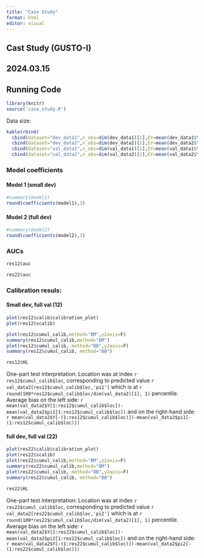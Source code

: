 ```yaml
---
title: "Case Study"
format: html
editor: visual
---
```


## Cast Study (GUSTO-I)

## 2024.03.15

## Running Code

```r
library(knitr)
source('case_study.R')
```

Data size:

```r
kable(rbind(
  cbind(dataset="dev_data1",n_obs=dim(dev_data1)[1],EY=mean(dev_data1$Y), Epi1=NA, Epi2=NA),
  cbind(dataset="dev_data2",n_obs=dim(dev_data2)[1],EY=mean(dev_data2$Y), Epi1=NA, Epi2=NA),
  cbind(dataset="val_data1",n_obs=dim(val_data1)[1],EY=mean(val_data1$Y), Epi1=mean(val_data1$pi1), Epi2=mean(val_data1$pi2)),
  cbind(dataset="val_data2",n_obs=dim(val_data2)[1],EY=mean(val_data2$Y), Epi1=mean(val_data2$pi1), Epi2=mean(val_data2$pi2))))

```

### Model coefficients

#### Model 1 (small dev)

```r
#summary(model1)
round(coefficients(model1),3)

```

#### Model 2 (full dev)

```r
#summary(model2)
round(coefficients(model2),3)
```

### AUCs

```r
res12$auc

res22$auc
```

### Calibration resuls:

#### Small dev, full val (12)

```r
plot(res12$calib$calibration_plot)
plot(res12$scalib)

plot(res12$cumul_calib,method="BM",y2axis=F)
summary(res12$cumul_calib,method="BM")
plot(res12$cumul_calib, method="BB",y2axis=F)
summary(res12$cumul_calib, method="BB")

res12$HL
```

One-part test interpretation: Location was at index `r res12$cumul_calib$loc`, corresponding to predicted value `r val_data2[res12$cumul_calib$loc,'pi1']` which is at `r round(100*res12$cumul_calib$loc/dim(val_data2)[1], 1)` percentile. Average bias on the left side: `r mean(val_data2$Y[1:res12$cumul_calib$loc])-mean(val_data2$pi1[1:res12$cumul_calib$loc])` and on the right-hand side: `r mean(val_data2$Y[-(1:res12$cumul_calib$loc)])-mean(val_data2$pi1[-(1:res12$cumul_calib$loc)])`

#### full dev, full val (22)

```r
plot(res22$calib$calibration_plot)
plot(res22$scalib)
plot(res22$cumul_calib,method="BM",y2axis=F)
summary(res22$cumul_calib,method="BM")
plot(res22$cumul_calib, method="BB",y2axis=F)
summary(res22$cumul_calib, method="BB")

res22$HL
```

One-part test interpretation: Location was at index `r res22$cumul_calib$loc`, corresponding to predicted value `r val_data2[res22$cumul_calib$loc,'pi2']` which is at `r round(100*res22$cumul_calib$loc/dim(val_data2)[1], 1)` percentile. Average bias on the left side: `r mean(val_data2$Y[1:res22$cumul_calib$loc])-mean(val_data2$pi2[1:res22$cumul_calib$loc])` and on the right-hand side: `r mean(val_data2$Y[-(1:res22$cumul_calib$loc)])-mean(val_data2$pi2[-(1:res22$cumul_calib$loc)])`
